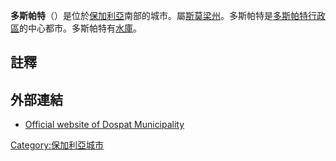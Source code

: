 {{Infobox settlement <!--more fields are available for this Infobox--See Template:Infobox Settlement-->
|official_name          = 多斯帕特
|native_name            = Чавдар
|image_seal             = Emblem of Dospat.png
|flag_size              = 100px
|image_skyline          = The town of Dospat.jpg
|coordinates_region     = BG
|subdivision_type       = [[國家列表|國家]]
|subdivision_name       = [[保加利亞|保加利亞]]
|subdivision_type1      = [[保加利亞行政區劃|州]]
|timezone               = [[Eastern_European_Time|EET]]
|utc_offset             = +2
|timezone_DST           = [[Eastern_European_Summer_Time|EEST]]
|utc_offset_DST         = +3
|map_caption            = Location of Dospat
|pushpin_map            = Bulgaria <!-- the name of a location map as per http://en.wikipedia.org/wiki/Template:Location_map -->
|pushpin_map_caption    = 多斯帕特的位置
|leader_title           = 市長
|leader_name            = Antim Parjanov
|leader_party           = [[Citizens_for_European_Development_of_Bulgaria|CEDB]]
|government_footnotes   = <ref>{{cite web |url=http://results.cik.bg/tur2/mestni/2110.html |title=存档副本 |accessdate=2011-10-31 |deadurl=yes |archiveurl=https://web.archive.org/web/20111103055841/http://results.cik.bg/tur2/mestni/2110.html |archivedate=2011-11-03 }}</ref>
|postal_code_type       = [[保加利亞郵政編碼列表|郵政編碼]]
|subdivision_name1      = [[斯其梁州|斯其梁]]
|population_total       = 2425
|population_footnotes   = <ref name="statistika">{{Cite web |url=http://www.grao.bg/tna/tadr-2010.txt |title=存档副本 |access-date=2012-05-04 |archive-date=2017-06-27 |archive-url=https://web.archive.org/web/20170627110922/http://www.grao.bg/tna/tadr-2010.txt |dead-url=no }}</ref>
|population_as_of       = 2010-12-15
|coordinates_display    = X
|elevation_m            = 1358
|area_total_km2         = 69.196
|postal_code            = 4830
|area_code              = 03045, +359-3045
|latd=41|latm=39|lats=|latNS=N
|longd=24|longm=10|longs=|longEW=E
|blank_name             = 車牌號
|blank_info             = CM
}}

'''多斯帕特'''（{{lang-bg|Доспат}}）是位於[[保加利亞|保加利亞]]南部的城市。屬[[斯莫梁州|斯莫梁州]]。多斯帕特是[[多斯帕特行政區|多斯帕特行政區]]的中心都市。多斯帕特有[[水庫|水庫]]。

==註釋==
{{reflist}}

== 外部連結 ==
* [https://web.archive.org/web/20090521170000/http://www.dospat-bg.com/ Official website of Dospat Municipality]

{{保加利亞城市}}

[[Category:保加利亞城市|Category:保加利亞城市]]